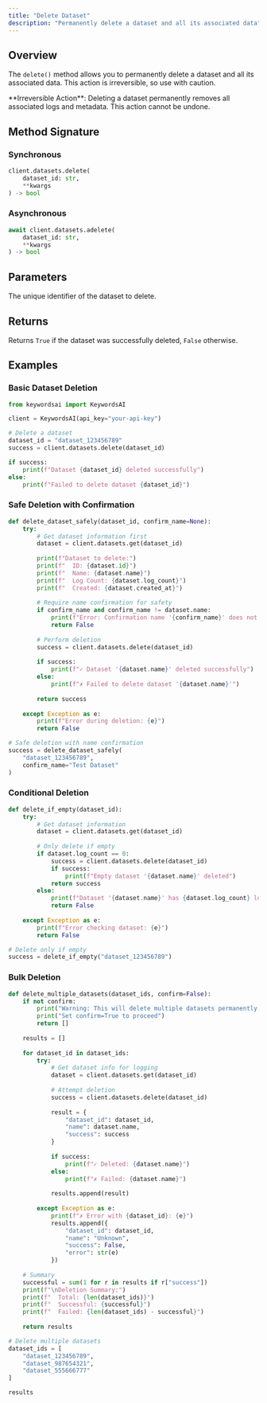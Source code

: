 ```yaml
---
title: "Delete Dataset"
description: "Permanently delete a dataset and all its associated data"
---
```


## Overview

The `delete()` method allows you to permanently delete a dataset and all its associated data. This action is irreversible, so use with caution.

<Warning>
  **Irreversible Action**: Deleting a dataset permanently removes all associated logs and metadata. This action cannot be undone.
</Warning>

## Method Signature

### Synchronous

```python
client.datasets.delete(
    dataset_id: str,
    **kwargs
) -> bool
```

### Asynchronous

```python
await client.datasets.adelete(
    dataset_id: str,
    **kwargs
) -> bool
```

## Parameters

<ParamField path="dataset_id" type="str" required>
  The unique identifier of the dataset to delete.
</ParamField>

## Returns

Returns `True` if the dataset was successfully deleted, `False` otherwise.

## Examples

### Basic Dataset Deletion

```python
from keywordsai import KeywordsAI

client = KeywordsAI(api_key="your-api-key")

# Delete a dataset
dataset_id = "dataset_123456789"
success = client.datasets.delete(dataset_id)

if success:
    print(f"Dataset {dataset_id} deleted successfully")
else:
    print(f"Failed to delete dataset {dataset_id}")
```

### Safe Deletion with Confirmation

```python
def delete_dataset_safely(dataset_id, confirm_name=None):
    try:
        # Get dataset information first
        dataset = client.datasets.get(dataset_id)
        
        print(f"Dataset to delete:")
        print(f"  ID: {dataset.id}")
        print(f"  Name: {dataset.name}")
        print(f"  Log Count: {dataset.log_count}")
        print(f"  Created: {dataset.created_at}")
        
        # Require name confirmation for safety
        if confirm_name and confirm_name != dataset.name:
            print(f"Error: Confirmation name '{confirm_name}' does not match dataset name '{dataset.name}'")
            return False
        
        # Perform deletion
        success = client.datasets.delete(dataset_id)
        
        if success:
            print(f"✓ Dataset '{dataset.name}' deleted successfully")
        else:
            print(f"✗ Failed to delete dataset '{dataset.name}'")
        
        return success
        
    except Exception as e:
        print(f"Error during deletion: {e}")
        return False

# Safe deletion with name confirmation
success = delete_dataset_safely(
    "dataset_123456789",
    confirm_name="Test Dataset"
)
```

### Conditional Deletion

```python
def delete_if_empty(dataset_id):
    try:
        # Get dataset information
        dataset = client.datasets.get(dataset_id)
        
        # Only delete if empty
        if dataset.log_count == 0:
            success = client.datasets.delete(dataset_id)
            if success:
                print(f"Empty dataset '{dataset.name}' deleted")
            return success
        else:
            print(f"Dataset '{dataset.name}' has {dataset.log_count} logs - not deleting")
            return False
            
    except Exception as e:
        print(f"Error checking dataset: {e}")
        return False

# Delete only if empty
success = delete_if_empty("dataset_123456789")
```

### Bulk Deletion

```python
def delete_multiple_datasets(dataset_ids, confirm=False):
    if not confirm:
        print("Warning: This will delete multiple datasets permanently!")
        print("Set confirm=True to proceed")
        return []
    
    results = []
    
    for dataset_id in dataset_ids:
        try:
            # Get dataset info for logging
            dataset = client.datasets.get(dataset_id)
            
            # Attempt deletion
            success = client.datasets.delete(dataset_id)
            
            result = {
                "dataset_id": dataset_id,
                "name": dataset.name,
                "success": success
            }
            
            if success:
                print(f"✓ Deleted: {dataset.name}")
            else:
                print(f"✗ Failed: {dataset.name}")
            
            results.append(result)
            
        except Exception as e:
            print(f"✗ Error with {dataset_id}: {e}")
            results.append({
                "dataset_id": dataset_id,
                "name": "Unknown",
                "success": False,
                "error": str(e)
            })
    
    # Summary
    successful = sum(1 for r in results if r["success"])
    print(f"\nDeletion Summary:")
    print(f"  Total: {len(dataset_ids)}")
    print(f"  Successful: {successful}")
    print(f"  Failed: {len(dataset_ids) - successful}")
    
    return results

# Delete multiple datasets
dataset_ids = [
    "dataset_123456789",
    "dataset_987654321",
    "dataset_555666777"
]

results